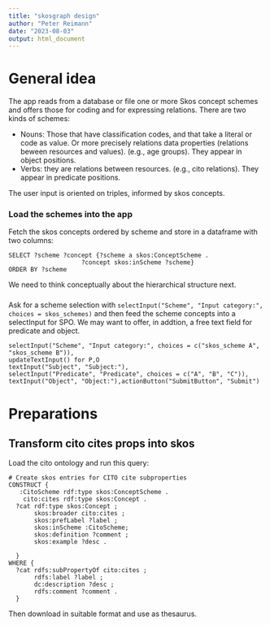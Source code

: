 ```yaml
---
title: "skosgraph design"
author: "Peter Reimann"
date: "2023-08-03"
output: html_document
---
```


# General idea

The app reads from a database or file one or more Skos concept schemes and offers those for coding and for expressing relations. There are two kinds of schemes:

* Nouns: Those that have classification codes, and that take a literal or code as value. Or more precisely relations data properties (relations beween resources and values). (e.g., age groups). They appear in object positions. 
* Verbs: they are relations between resources. (e.g., cito relations). They appear in predicate positions.

The user input is oriented on triples, informed by skos concepts. 


### Load the schemes into the app

Fetch the skos concepts ordered by scheme and store in a dataframe with two columns: 

```sparql
SELECT ?scheme ?concept {?scheme a skos:ConceptScheme . 
                    ?concept skos:inScheme ?scheme}
ORDER BY ?scheme 
```

We need to think conceptually about the hierarchical structure next. 

###
Ask for a scheme selection with `selectInput("Scheme", "Input category:", choices = skos_schemes)` and then feed the scheme concepts into a selectInput for SPO. We may want to offer, in addtion, a free text field for predicate and object. 

```shiny
selectInput("Scheme", "Input category:", choices = c("skos_scheme A", "skos_scheme B")),
updateTextInput() for P,O
textInput("Subject", "Subject:"),
selectInput("Predicate", "Predicate", choices = c("A", "B", "C")),
textInput("Object", "Object:"),actionButton("SubmitButton", "Submit")
```

# Preparations

## Transform cito cites props into skos

Load the cito ontology and run this query:

```sparql
# Create skos entries for CITO cite subproperties
CONSTRUCT {
   :CitoScheme rdf:type skos:ConceptScheme .
    cito:cites rdf:type skos:Concept . 
  ?cat rdf:type skos:Concept ;
       skos:broader cito:cites ;
       skos:prefLabel ?label ;
       skos:inScheme :CitoScheme; 
       skos:definition ?comment ;
       skos:example ?desc .
  
  }
WHERE {
  ?cat rdfs:subPropertyOf cito:cites ;
       rdfs:label ?label ;
       dc:description ?desc ; 
       rdfs:comment ?comment . 
  }
```

Then download in suitable format and use as thesaurus.

